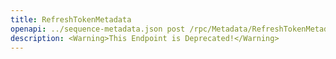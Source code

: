 ---
title: RefreshTokenMetadata
openapi: ../sequence-metadata.json post /rpc/Metadata/RefreshTokenMetadata
description: <Warning>This Endpoint is Deprecated!</Warning>
---

